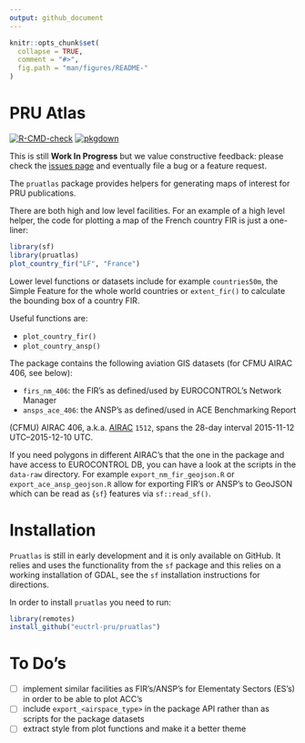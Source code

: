 ```yaml
---
output: github_document
---
```


<!-- README.md is generated from README.Rmd. Please edit that file -->

```r
knitr::opts_chunk$set(
  collapse = TRUE,
  comment = "#>",
  fig.path = "man/figures/README-"
)
```

# PRU Atlas

<!-- badges: start -->
[![R-CMD-check](https://github.com/euctrl-pru/pruatlas/workflows/R-CMD-check/badge.svg)](https://github.com/euctrl-pru/pruatlas/actions)
[![pkgdown](https://github.com/euctrl-pru/pruatlas/workflows/pkgdown/badge.svg)](https://github.com/euctrl-pru/pruatlas/actions)
<!-- badges: end -->

This is still **Work In Progress** but we value constructive feedback: please check
the [issues page](https://github.com/euctrl-pru/pruatlas/issues) and eventually file
a bug or a feature request.


The `pruatlas` package provides helpers for generating maps of interest for PRU publications.


There are both high and low level facilities.
For an example of a high level helper, the code for plotting a map of the
French country FIR is just a one-liner:

```r
library(sf)
library(pruatlas)
plot_country_fir("LF", "France")
```

Lower level functions or datasets include for example `countries50m`, the Simple Feature
for the whole world countries or `extent_fir()` to calculate the bounding box of
a country FIR.

Useful functions are:

* `plot_country_fir()`
* `plot_country_ansp()`

The package contains the following aviation GIS datasets (for CFMU AIRAC 406, see below):

* `firs_nm_406`: the FIR's as defined/used by EUROCONTROL's Network Manager
* `ansps_ace_406`: the ANSP's as defined/used in ACE Benchmarking Report

(CFMU) AIRAC 406, a.k.a. [AIRAC](https://ansperformance.eu/acronym/airac/) `1512`,
spans the 28-day interval 2015-11-12 UTC--2015-12-10 UTC.

If you need polygons in different AIRAC's that the one in the package and have access
to EUROCONTROL DB, you can have a look at the scripts in the `data-raw` directory. 
For example `export_nm_fir_geojson.R` or `export_ace_ansp_geojson.R` allow for
exporting FIR's or ANSP's to GeoJSON which can be read as {`sf`} features
via `sf::read_sf()`.


# Installation

`Pruatlas` is still in early development and it is only available on GitHub.
It relies and uses the functionality from the `sf` package and this relies
on a working installation of GDAL, see the `sf` installation instructions
for directions.

In order to install `pruatlas` you need to run:

```r
library(remotes)
install_github("euctrl-pru/pruatlas")
```

# To Do's

- [ ] implement similar facilities as FIR's/ANSP's for Elementaty Sectors (ES's)
  in order to be able to plot ACC's
- [ ] include `export_<airspace_type>` in the package API rather than as scripts
  for the package datasets
- [ ] extract style from plot functions and make it a better theme
